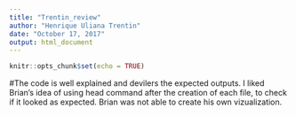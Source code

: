 ---
title: "Trentin_review"
author: "Henrique Uliana Trentin"
date: "October 17, 2017"
output: html_document
---

```{r setup, include=FALSE}
knitr::opts_chunk$set(echo = TRUE)
```

#The code is well explained and devilers the expected outputs. I liked Brian's idea of using head command after the creation of each file, to check if it looked as expected. Brian was not able to create his own vizualization.
